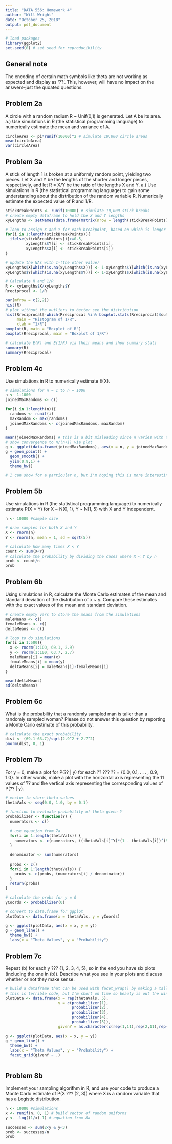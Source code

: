 ---
title: "DATA 556: Homework 4"
author: "Will Wright"
date: "October 25, 2018"
output: pdf_document
---

```{r setup}
# load packages
library(ggplot2)
set.seed(0) # set seed for reproducibility
```

## General note
The encoding of certain math symbols like theta are not working as expected and display as '??'.  This, however, will have no impact on the answers--just the quoated questions.

## Problem 2a

A circle with a random radium R ~ Unif(0,1) is generated. Let A be its area.
a.) Use simulations in R (the statistical programming language) to numerically estimate the mean and variance of A.


```{r 2a}
circleArea <- pi*runif(10000)^2 # simulate 10,000 circle areas
mean(circleArea)
var(circleArea)
```

## Problem 3a

A stick of length 1 is broken at a uniformly random point, yielding two pieces.  Let X and Y be the lengths of the shorter and longer pieces, respectively, and let R = X/Y be the ratio of the lengths X and Y.
a.) Use simulations in R (the statistical programming language) to gain some understanding about the distribution of the random variable R.  Numerically estimate the expected value of R and 1/R.


```{r 3a, fig.height=9, fig.width=8}
stickBreakPoints <- runif(10000) # simulate 10,000 stick breaks
# create empty dataframe to hold the X and Y lengths
xyLengths <- setNames(data.frame(matrix(nrow = length(stickBreakPoints), ncol = 2)), c("X","Y"))

# loop to assign X and Y for each breakpoint, based on which is longer
for(i in 1:length(stickBreakPoints)){
  ifelse(stickBreakPoints[i]>=0.5,
         xyLengths$Y[i] <- stickBreakPoints[i],
         xyLengths$X[i] <- stickBreakPoints[i])
}

# update the NAs with 1-(the other value)
xyLengths$X[which(is.na(xyLengths$X))] <- 1-xyLengths$Y[which(is.na(xyLengths$X))]
xyLengths$Y[which(is.na(xyLengths$Y))] <- 1-xyLengths$X[which(is.na(xyLengths$Y))]

# Calculate R and 1/R
R <- xyLengths$X/xyLengths$Y
Rreciprocal <- 1/R

par(mfrow = c(2,2))
hist(R)
# plot without the outliers to better see the distribution
hist(Rreciprocal[-which(Rreciprocal %in% boxplot.stats(Rreciprocal)$out)], 
     main = "Histogram of 1/R",
     xlab = "1/R")
boxplot(R, main = "Boxplot of R")
boxplot(Rreciprocal, main = "Boxplot of 1/R")

# calculate E(R) and E(1/R) via their means and show summary stats
summary(R)
summary(Rreciprocal)
```

## Problem 4c

Use simulations in R to numerically estimate E(X).

```{r 4c, message = FALSE, warning = FALSE}
# simulations for n = 1 to n = 1000
n <- 1:1000
joinedMaxRandoms <- c()

for(i in 1:length(n)){
  randoms <- runif(i)
  maxRandom <- max(randoms)
  joinedMaxRandoms <- c(joinedMaxRandoms, maxRandom)
}

mean(joinedMaxRandoms) # this is a bit misleading since n varies with this approach
# show convergence to n/(n+1) via plot
g <- ggplot(data.frame(joinedMaxRandoms), aes(x = n, y = joinedMaxRandoms))
g + geom_point() +
  geom_smooth() +
  ylim(0.9,1) +
  theme_bw()

# I can show for a particular n, but I'm hoping this is more interesting?
```


## Problem 5b

Use simulations in R (the statistical programming language) to numerically estimate P(X < Y) for
X ~ N(0, 1), Y ~ N(1, 5) with X and Y independent.

```{r 5b}
n <- 10000 #sample size

# draw samples for both X and Y
X <- rnorm(n)
Y <- rnorm(n, mean = 1, sd = sqrt(5))

# calculate how many times X < Y
count <- sum(X<Y)
# calculate the probability by dividing the cases where X < Y by n
prob <- count/n
prob

```


## Problem 6b

Using simulations in R, calculate the Monte Carlo estimates of the mean and standard deviation of
the distribution of x ~ y. Compare these estimates with the exact values of the mean and standard deviation.

```{r 6b}
# create empty vars to store the means from the simulations
maleMeans <- c()
femaleMeans <- c()
deltaMeans <- c()

# loop to do simulations
for(i in 1:500){
  x <- rnorm(1:100, 69.1, 2.9)
  y <- rnorm(1:100, 63.7, 2.7)
  maleMeans[i] = mean(x)
  femaleMeans[i] = mean(y)
  deltaMeans[i] = maleMeans[i]-femaleMeans[i]
}

mean(deltaMeans)
sd(deltaMeans)
```


## Problem 6c

What is the probability that a randomly sampled man is taller than a randomly sampled woman?
Please do not answer this question by reporting a Monte Carlo estimate of this probability.

```{r 6c}
# calculate the exact probability
dist <- (69.1-63.7)/sqrt(2.9^2 + 2.7^2)
pnorm(dist, 0, 1)
```

## Problem 7b

For y = 0, make a plot for P(?? | y) for each ?? ??? ?? = {0.0, 0.1, . . . , 0.9, 1.0}. In other words, make
a plot with the horizontal axis representing the 11 values of ?? and the vertical axis representing the
corresponding values of P(?? | y).

```{r 7b}
# vector to store theta values
thetaVals <- seq(0.0, 1.0, by = 0.1)

# function to evaluate probability of theta given Y
probabilizer <- function(Y) {
  numerators <- c()
  
  # use equation from 7a
  for(i in 1:length(thetaVals)) {
    numerators <- c(numerators, ((thetaVals[i]^Y)*(1 - thetaVals[i])^(5-Y)))
  }
  
  denominator <- sum(numerators)
  
  probs <- c()
  for(i in 1:length(thetaVals)) {
    probs <- c(probs, (numerators[i] / denominator))
  }
  return(probs)
}

# calculate the probs for y = 0 
yCoords <- probabilizer(0)

# convert to data.frame for ggplot
plotData <- data.frame(x = thetaVals, y = yCoords)

g <- ggplot(plotData, aes(x = x, y = y))
g + geom_line() +
  theme_bw() +
  labs(x = "Theta Values", y = "Probability")
```


## Problem 7c

Repeat (b) for each y ??? {1, 2, 3, 4, 5}, so in the end you have six plots (including the one in (b)).
Describe what you see in your plots and discuss whether or not they make sense.

```{r 7c, fig.width = 8, fig.height=8}
# build a dataframe that can be used with facet_wrap() by making a tall dataset
# this is terrible code, but I'm short on time so beauty is out the window!!
plotData <- data.frame(x = rep(thetaVals, 5), 
                       y = c(probabilizer(1), 
                             probabilizer(2),
                             probabilizer(3),
                             probabilizer(4),
                             probabilizer(5)),
                       givenY = as.character(c(rep(1,11),rep(2,11),rep(3,11),rep(4,11),rep(5,11))))

g <- ggplot(plotData, aes(x = x, y = y))
g + geom_line() +
  theme_bw() +
  labs(x = "Theta Values", y = "Probability") +
  facet_grid(givenY ~ .)



```

## Problem 8b
 Implement your sampling algorithm in R, and use your code to produce a Monte Carlo estimate of
P(X ??? (2, 3)) where X is a random variable that has a Logistic distribution. 

```{r 8b}
n <- 10000 #simulations
x <- runif(n, 0, 1) # build vector of random uniforms
y <- -log((1/x)-1) # equation from 8a

successes <- sum(2<y & y<3)
prob <- successes/n
prob

```










